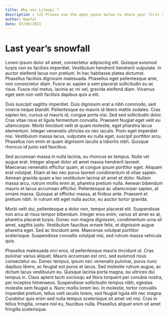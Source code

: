 ```yaml
---
title: Why use Liteapi ?
description : lol Please use the open space below to share your first 50 words on the topic insomnia.
author: Nawfal
date: 07/09/2021
---
```

# Last year’s snowfall
Lorem ipsum dolor sit amet, consectetur adipiscing elit. Quisque euismod turpis non ex facilisis imperdiet. Vestibulum hendrerit hendrerit vulputate. In auctor eleifend lacus non pretium. In hac habitasse platea dictumst. Phasellus facilisis dignissim malesuada. Phasellus eget pellentesque ante, non consectetur diam. Fusce ac sapien a sem placerat sollicitudin eu ac risus. Fusce nisl metus, lacinia ac mi vel, gravida eleifend diam. Vivamus eget sem non velit facilisis dapibus quis a elit.

Duis suscipit sagittis imperdiet. Duis dignissim erat a nibh commodo, sed viverra neque blandit. Pellentesque eu mauris id libero mattis sodales. Cras sapien leo, cursus ut mauris id, congue porta nisi. Sed sed sollicitudin dolor. Cras vitae risus et ligula fermentum convallis. Praesent feugiat eget velit eu ullamcorper. Morbi tincidunt velit at quam molestie, eget pharetra lacus elementum. Integer venenatis ultricies ex nec iaculis. Proin eget imperdiet nisi. Vestibulum massa lacus, vulputate eu nulla eget, suscipit porttitor arcu. Phasellus non enim et quam dignissim iaculis a lobortis nibh. Quisque rhoncus id justo sed faucibus.

Sed accumsan massa in nulla lacinia, eu rhoncus ex tempus. Nulla vel augue erat. Integer aliquet dolor sit amet massa hendrerit laoreet. Maecenas venenatis efficitur quam, at congue ipsum porttitor eget. Aliquam erat volutpat. Etiam at leo nec purus laoreet condimentum id vitae sapien. Aenean gravida quam a leo vestibulum lacinia sit amet et dolor. Nullam massa arcu, rutrum mollis enim at, pharetra pretium nulla. Aenean bibendum mauris et lacus accumsan efficitur. Pellentesque ac ullamcorper sapien, at ornare massa. Quisque at efficitur massa, at finibus ante. Praesent et pretium nibh. In rutrum elit eget nulla auctor, eu auctor tortor gravida.

Morbi velit dui, pellentesque a dolor non, tempor placerat elit. Suspendisse non arcu at risus tempor bibendum. Integer eros enim, varius sit amet ex at, pharetra placerat turpis. Donec non magna dignissim, condimentum urna sit amet, sagittis justo. Vestibulum faucibus ornare felis, et dignissim augue pharetra eget. Sed ac tincidunt ante. Maecenas volutpat porttitor scelerisque. Suspendisse convallis volutpat nisi, sed rutrum massa vehicula quis.

Phasellus malesuada orci eros, id pellentesque mauris tincidunt ut. Cras pulvinar varius aliquet. Mauris accumsan est orci, sed euismod risus consectetur eu. Donec tempus, ipsum nec venenatis pulvinar, purus nunc dapibus libero, ac feugiat est purus et lacus. Sed molestie rutrum augue, ac dictum lacus vestibulum eu. Quisque lacinia porta magna, eu ultrices dui tempus in. Class aptent taciti sociosqu ad litora torquent per conubia nostra, per inceptos himenaeos. Suspendisse sollicitudin tempus nibh, egestas molestie sem feugiat a. Nunc mollis lorem leo. In molestie, tortor convallis imperdiet pretium, tellus velit iaculis lorem, sed feugiat ligula elit nec magna. Curabitur quis enim sed nulla tempus scelerisque sit amet vel nisi. Cras in tellus fringilla, ornare nisl eu, faucibus nulla. Phasellus aliquet enim sit amet fringilla scelerisque.

